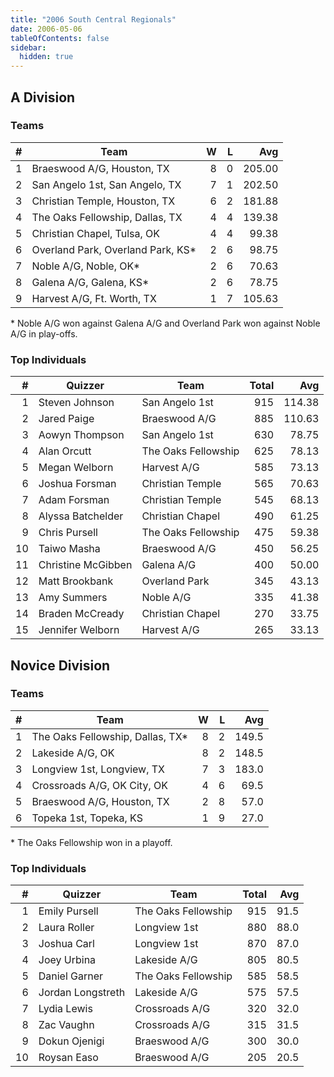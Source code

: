 ```yaml
---
title: "2006 South Central Regionals"
date: 2006-05-06
tableOfContents: false
sidebar:
  hidden: true
---
```


## A Division

### Teams

|    # | Team                              |    W |    L |    Avg |
| ---: | --------------------------------- | ---: | ---: | -----: |
|    1 | Braeswood A/G, Houston, TX        |    8 |    0 | 205.00 |
|    2 | San Angelo 1st, San Angelo, TX    |    7 |    1 | 202.50 |
|    3 | Christian Temple, Houston, TX     |    6 |    2 | 181.88 |
|    4 | The Oaks Fellowship, Dallas, TX   |    4 |    4 | 139.38 |
|    5 | Christian Chapel, Tulsa, OK       |    4 |    4 |  99.38 |
|    6 | Overland Park, Overland Park, KS* |    2 |    6 |  98.75 |
|    7 | Noble A/G, Noble, OK*             |    2 |    6 |  70.63 |
|    8 | Galena A/G, Galena, KS*           |    2 |    6 |  78.75 |
|    9 | Harvest A/G, Ft. Worth, TX        |    1 |    7 | 105.63 |

\* Noble A/G won against Galena A/G and Overland Park won against Noble A/G in play-offs.

### Top Individuals

|    # | Quizzer            | Team                | Total |    Avg |
| ---: | ------------------ | ------------------- | ----: | -----: |
|    1 | Steven Johnson     | San Angelo 1st      |   915 | 114.38 |
|    2 | Jared Paige        | Braeswood A/G       |   885 | 110.63 |
|    3 | Aowyn Thompson     | San Angelo 1st      |   630 |  78.75 |
|    4 | Alan Orcutt        | The Oaks Fellowship |   625 |  78.13 |
|    5 | Megan Welborn      | Harvest A/G         |   585 |  73.13 |
|    6 | Joshua Forsman     | Christian Temple    |   565 |  70.63 |
|    7 | Adam Forsman       | Christian Temple    |   545 |  68.13 |
|    8 | Alyssa Batchelder  | Christian Chapel    |   490 |  61.25 |
|    9 | Chris Pursell      | The Oaks Fellowship |   475 |  59.38 |
|   10 | Taiwo Masha        | Braeswood A/G       |   450 |  56.25 |
|   11 | Christine McGibben | Galena A/G          |   400 |  50.00 |
|   12 | Matt Brookbank     | Overland Park       |   345 |  43.13 |
|   13 | Amy Summers        | Noble A/G           |   335 |  41.38 |
|   14 | Braden McCready    | Christian Chapel    |   270 |  33.75 |
|   15 | Jennifer Welborn   | Harvest A/G         |   265 |  33.13 |

## Novice Division

### Teams

|    # | Team                             |    W |    L |   Avg |
| ---: | -------------------------------- | ---: | ---: | ----: |
|    1 | The Oaks Fellowship, Dallas, TX* |    8 |    2 | 149.5 |
|    2 | Lakeside A/G, OK                 |    8 |    2 | 148.5 |
|    3 | Longview 1st, Longview, TX       |    7 |    3 | 183.0 |
|    4 | Crossroads A/G, OK City, OK      |    4 |    6 |  69.5 |
|    5 | Braeswood A/G, Houston, TX       |    2 |    8 |  57.0 |
|    6 | Topeka 1st, Topeka, KS           |    1 |    9 |  27.0 |

\* The Oaks Fellowship won in a playoff.

### Top Individuals

|    # | Quizzer           | Team                | Total |  Avg |
| ---: | ----------------- | ------------------- | ----: | ---: |
|    1 | Emily Pursell     | The Oaks Fellowship |   915 | 91.5 |
|    2 | Laura Roller      | Longview 1st        |   880 | 88.0 |
|    3 | Joshua Carl       | Longview 1st        |   870 | 87.0 |
|    4 | Joey Urbina       | Lakeside A/G        |   805 | 80.5 |
|    5 | Daniel Garner     | The Oaks Fellowship |   585 | 58.5 |
|    6 | Jordan Longstreth | Lakeside A/G        |   575 | 57.5 |
|    7 | Lydia Lewis       | Crossroads A/G      |   320 | 32.0 |
|    8 | Zac Vaughn        | Crossroads A/G      |   315 | 31.5 |
|    9 | Dokun Ojenigi     | Braeswood A/G       |   300 | 30.0 |
|   10 | Roysan Easo       | Braeswood A/G       |   205 | 20.5 |

